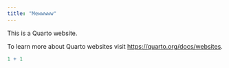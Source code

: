 ```yaml
---
title: "Mewwwww"
---
```


This is a Quarto website.

To learn more about Quarto websites visit <https://quarto.org/docs/websites>.

```r
1 + 1
```
